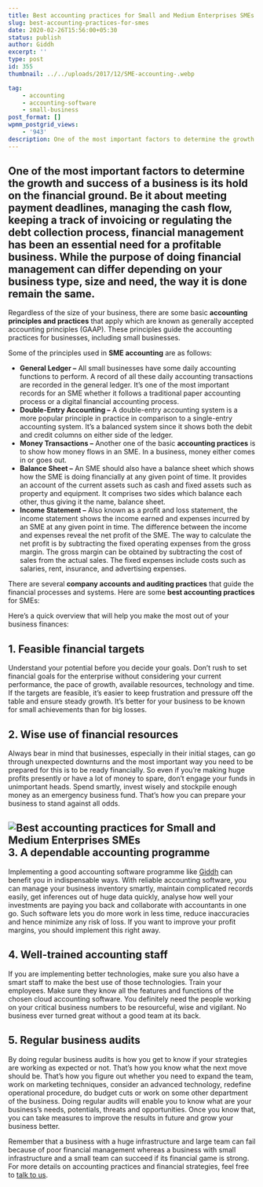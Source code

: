 ```yaml
---
title: Best accounting practices for Small and Medium Enterprises SMEs
slug: best-accounting-practices-for-smes
date: 2020-02-26T15:56:00+05:30
status: publish
author: Giddh
excerpt: ''
type: post
id: 355
thumbnail: ../../uploads/2017/12/SME-accounting-.webp

tag:
    - accounting
    - accounting-software
    - small-business
post_format: []
wpmm_postgrid_views:
    - '943'
description: One of the most important factors to determine the growth and success of a business is its hold on the financial ground. Be it about meeting payment deadlines, managing the cash flow, keeping a track of invoicing or
---
```

One of the most important factors to determine the growth and success of a business is its hold on the financial ground. Be it about meeting payment deadlines, managing the cash flow, keeping a track of invoicing or regulating the debt collection process, financial management has been an essential need for a profitable business. While the purpose of doing financial management can differ depending on your business type, size and need, the way it is done remain the same.
-----------------------------------------------------------------------------------------------------------------------------------------------------------------------------------------------------------------------------------------------------------------------------------------------------------------------------------------------------------------------------------------------------------------------------------------------------------------------------------------

Regardless of the size of your business, there are some basic **accounting principles and practices** that apply which are known as generally accepted accounting principles (GAAP). These principles guide the accounting practices for businesses, including small businesses.

Some of the principles used in **SME accounting** are as follows:

- **General Ledger –** All small businesses have some daily accounting functions to perform. A record of all these daily accounting transactions are recorded in the general ledger. It’s one of the most important records for an SME whether it follows a traditional paper accounting process or a digital financial accounting process.
- **Double-Entry Accounting –** A double-entry accounting system is a more popular principle in practice in comparison to a single-entry accounting system. It’s a balanced system since it shows both the debit and credit columns on either side of the ledger.
- **Money Transactions –** Another one of the basic **accounting practices** is to show how money flows in an SME. In a business, money either comes in or goes out.
- **Balance Sheet –** An SME should also have a balance sheet which shows how the SME is doing financially at any given point of time. It provides an account of the current assets such as cash and fixed assets such as property and equipment. It comprises two sides which balance each other, thus giving it the name, balance sheet.
- **Income Statement –** Also known as a profit and loss statement, the income statement shows the income earned and expenses incurred by an SME at any given point in time. The difference between the income and expenses reveal the net profit of the SME. The way to calculate the net profit is by subtracting the fixed operating expenses from the gross margin. The gross margin can be obtained by subtracting the cost of sales from the actual sales. The fixed expenses include costs such as salaries, rent, insurance, and advertising expenses.

There are several **company accounts and auditing practices** that guide the financial processes and systems. Here are some **best accounting practices** for SMEs:

Here’s a quick overview that will help you make the most out of your business finances:

**1. Feasible financial targets**
---------------------------------

Understand your potential before you decide your goals. Don’t rush to set financial goals for the enterprise without considering your current performance, the pace of growth, available resources, technology and time. If the targets are feasible, it’s easier to keep frustration and pressure off the table and ensure steady growth. It’s better for your business to be known for small achievements than for big losses.

**2. Wise use of financial resources**
--------------------------------------

Always bear in mind that businesses, especially in their initial stages, can go through unexpected downturns and the most important way you need to be prepared for this is to be ready financially. So even if you’re making huge profits presently or have a lot of money to spare, don’t engage your funds in unimportant heads. Spend smartly, invest wisely and stockpile enough money as an emergency business fund. That’s how you can prepare your business to stand against all odds.

<img class="wp-block-image size-large" src = "../../img/blog/1*Irpfr_AM6vG9yeZnyvSRkA.webp" alt="Best accounting practices for Small and Medium Enterprises SMEs" />**3. A dependable accounting programme**
----------------------------------------

Implementing a good accounting software programme like [Giddh](https://giddh.com) can benefit you in indispensable ways. With reliable accounting software, you can manage your business inventory smartly, maintain complicated records easily, get inferences out of huge data quickly, analyse how well your investments are paying you back and collaborate with accountants in one go. Such software lets you do more work in less time, reduce inaccuracies and hence minimize any risk of loss. If you want to improve your profit margins, you should implement this right away.

**4. Well-trained accounting staff**
------------------------------------

If you are implementing better technologies, make sure you also have a smart staff to make the best use of those technologies. Train your employees. Make sure they know all the features and functions of the chosen cloud accounting software. You definitely need the people working on your critical business numbers to be resourceful, wise and vigilant. No business ever turned great without a good team at its back.

**5. Regular business audits**
------------------------------

By doing regular business audits is how you get to know if your strategies are working as expected or not. That’s how you know what the next move should be. That’s how you figure out whether you need to expand the team, work on marketing techniques, consider an advanced technology, redefine operational procedure, do budget cuts or work on some other department of the business. Doing regular audits will enable you to know what are your business’s needs, potentials, threats and opportunities. Once you know that, you can take measures to improve the results in future and grow your business better.

Remember that a business with a huge infrastructure and large team can fail because of poor financial management whereas a business with small infrastructure and a small team can succeed if its financial game is strong. For more details on accounting practices and financial strategies, feel free to [talk to us](https://giddh.com).